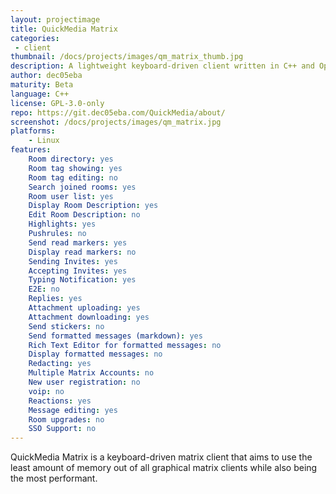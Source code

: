 ```yaml
---
layout: projectimage
title: QuickMedia Matrix
categories: 
 - client
thumbnail: /docs/projects/images/qm_matrix_thumb.jpg
description: A lightweight keyboard-driven client written in C++ and OpenGL
author: dec05eba
maturity: Beta
language: C++
license: GPL-3.0-only
repo: https://git.dec05eba.com/QuickMedia/about/
screenshot: /docs/projects/images/qm_matrix.jpg
platforms: 
    - Linux
features:
    Room directory: yes
    Room tag showing: yes
    Room tag editing: no
    Search joined rooms: yes
    Room user list: yes
    Display Room Description: yes
    Edit Room Description: no
    Highlights: yes
    Pushrules: no
    Send read markers: yes
    Display read markers: no
    Sending Invites: yes
    Accepting Invites: yes
    Typing Notification: yes
    E2E: no
    Replies: yes
    Attachment uploading: yes
    Attachment downloading: yes
    Send stickers: no
    Send formatted messages (markdown): yes
    Rich Text Editor for formatted messages: no
    Display formatted messages: no
    Redacting: yes
    Multiple Matrix Accounts: no
    New user registration: no
    voip: no
    Reactions: yes
    Message editing: yes
    Room upgrades: no
    SSO Support: no
---
```


QuickMedia Matrix is a keyboard-driven matrix client that aims to use the least amount of memory out of all graphical matrix clients while also being the most performant.
